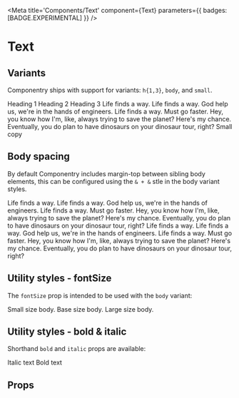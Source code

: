

<Meta
  title='Components/Text'
  component={Text}
  parameters={{ badges: [BADGE.EXPERIMENTAL] }}
/>

# Text

## Variants

Componentry ships with support for variants: `h{1,3}`, `body`, and `small`.

<Story name='Text'>
  <Text variant='h1'>Heading 1</Text>
  <Text variant='h2'>Heading 2</Text>
  <Text variant='h3'>Heading 3</Text>
  <Text variant='body'>
    Life finds a way. Life finds a way. God help us, we&apos;re in the hands of engineers.
    Life finds a way. Must go faster. Hey, you know how I&apos;m, like, always trying to
    save the planet? Here&apos;s my chance. Eventually, you do plan to have dinosaurs on
    your dinosaur tour, right?
  </Text>
  <Text variant='small'>Small copy</Text>
</Story>

## Body spacing

By default Componentry includes margin-top between sibling body elements, this can be
configured using the `& + &` stle in the body variant styles.

<Text variant='body'>
  Life finds a way. Life finds a way. God help us, we&apos;re in the hands of engineers.
  Life finds a way. Must go faster. Hey, you know how I&apos;m, like, always trying to
  save the planet? Here&apos;s my chance. Eventually, you do plan to have dinosaurs on
  your dinosaur tour, right?
</Text>
<Text variant='body'>
  Life finds a way. Life finds a way. God help us, we&apos;re in the hands of engineers.
  Life finds a way. Must go faster. Hey, you know how I&apos;m, like, always trying to
  save the planet? Here&apos;s my chance. Eventually, you do plan to have dinosaurs on
  your dinosaur tour, right?
</Text>

## Utility styles - fontSize

The `fontSize` prop is intended to be used with the `body` variant:

<Text variant='body' fontSize='sm'>
  Small size body.
</Text>
<Text variant='body' fontSize='base'>
  Base size body.
</Text>
<Text variant='body' fontSize='lg'>
  Large size body.
</Text>

## Utility styles - bold & italic

Shorthand `bold` and `italic` props are available:

<Text italic>Italic text</Text>
<Text bold>Bold text</Text>

## Props

<ArgsTable of={Text} />
